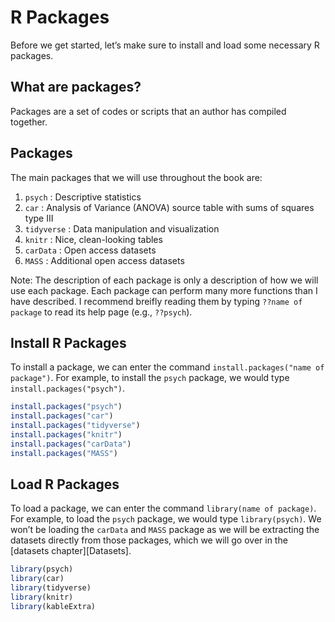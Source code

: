 # R Packages
Before we get started, let's make sure to install and load some necessary R packages. 

## What are packages? 
Packages are a set of codes or scripts that an author has compiled together.   

## Packages
The main packages that we will use throughout the book are:

1. `psych` : Descriptive statistics
2. `car` : Analysis of Variance (ANOVA) source table with sums of squares type III
3. `tidyverse` : Data manipulation and visualization
4. `knitr` : Nice, clean-looking tables
5. `carData` : Open access datasets
6. `MASS` : Additional open access datasets

Note: The description of each package is only a description of how we will use each package. Each package can perform many more functions than I have described. I recommend breifly reading them by typing `??name of package` to read its help page (e.g., `??psych`).

## Install R Packages
To install a package, we can enter the command `install.packages("name of package")`. For example, to install the `psych` package, we would type `install.packages("psych")`. 

```r
install.packages("psych")
install.packages("car")
install.packages("tidyverse")
install.packages("knitr")
install.packages("carData")
install.packages("MASS")
```

## Load R Packages
To load a package, we can enter the command `library(name of package)`. For example, to load the `psych` package, we would type `library(psych)`. We won't be loading the `carData` and `MASS` package as we will be extracting the datasets directly from those packages, which we will go over in the [datasets chapter][Datasets].

```r
library(psych)
library(car)
library(tidyverse)
library(knitr)
library(kableExtra)
```
